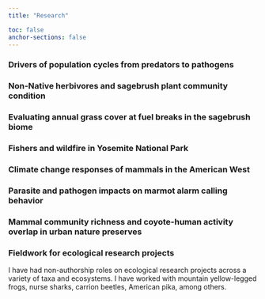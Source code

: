 ```yaml
---
title: "Research"

toc: false
anchor-sections: false
---
```


### Drivers of population cycles from predators to pathogens

### Non-Native herbivores and sagebrush plant community condition

### Evaluating annual grass cover at fuel breaks in the sagebrush biome

### Fishers and wildfire in Yosemite National Park

### Climate change responses of mammals in the American West

### Parasite and pathogen impacts on marmot alarm calling behavior

### Mammal community richness and coyote-human activity overlap in urban nature preserves

### Fieldwork for ecological research projects
I have had non-authorship roles on ecological research projects across a variety of taxa and ecosystems. I have worked with mountain yellow-legged frogs, nurse sharks, carrion beetles, American pika, among others.















